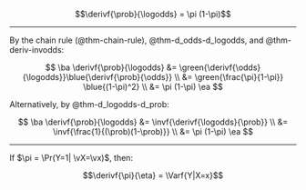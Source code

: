 :::{#thm-d_prob-d_logodds}

$$\derivf{\prob}{\logodds} = \pi (1-\pi)$$
:::

---

::: proof

By the chain rule (@thm-chain-rule), @thm-d_odds-d_logodds, and @thm-deriv-invodds:

$$
\ba
\derivf{\prob}{\logodds} 
&= \green{\derivf{\odds}{\logodds}}\blue{\derivf{\prob}{\odds}}
\\
&= \green{\frac{\pi}{1-\pi}} \blue{(1-\pi)^2}
\\
&= \pi (1-\pi)
\ea
$$

Alternatively, by @thm-d_logodds-d_prob:

$$
\ba
\derivf{\prob}{\logodds} 
&= \invf{\derivf{\logodds}{\prob}}
\\
&= \invf{\frac{1}{(\prob)(1-\prob)}}
\\
&= \pi (1-\pi)
\ea
$$

:::

---

:::{#cor-d_pi-d_eta-var}

If $\pi = \Pr(Y=1| \vX=\vx)$, then:

$$\derivf{\pi}{\eta} = \Varf{Y|X=x}$$
:::
